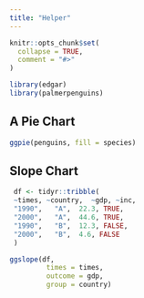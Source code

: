 ```yaml
---
title: "Helper"
---
```


```r
knitr::opts_chunk$set(
  collapse = TRUE,
  comment = "#>"
)
```

```r
library(edgar)
library(palmerpenguins)
```


## A Pie Chart

```r
ggpie(penguins, fill = species)
```

## Slope Chart

```r
 df <- tidyr::tribble(
 ~times, ~country,  ~gdp, ~inc,
 "1990",   "A",  22.3, TRUE,
 "2000",   "A",  44.6, TRUE,
 "1990",   "B",  12.3, FALSE,
 "2000",   "B",  4.6, FALSE
 )

ggslope(df,
         times = times,
         outcome = gdp,
         group = country)
```

